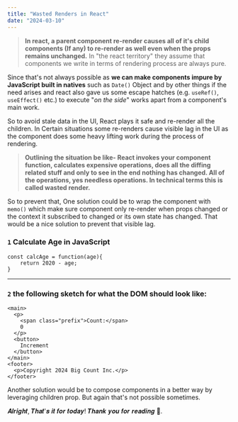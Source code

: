 ```yaml
---
title: "Wasted Renders in React"
date: "2024-03-10"
---
```


> **In react, a parent component re-render causes all of it's child components (If any) to re-render as well even when the props remains unchanged.** In "the react territory" they assume that components we write in terms of rendering process are always pure.

Since that's not always possible as **we can make components impure by JavaScript built in natives** such as `Date()` Object and by other things if the need arises and react also gave us some escape hatches (e.g. `useRef()`, `useEffect()` etc.) to execute "_on the side_" works apart from a component's main work.

So to avoid stale data in the UI, React plays it safe and re-render all the children. In Certain situations some re-renders cause visible lag in the UI as the component does some heavy lifting work during the process of rendering.

> **Outlining the situation be like- React invokes your component function, calculates expensive operations, does all the diffing related stuff and only to see in the end nothing has changed. All of the operations, yes needless operations. In technical terms this is called wasted render.**

So to prevent that, One solution could be to wrap the component with `memo()` which make sure component only re-render when props changed or the context it subscribed to changed or its own state has changed. That would be a nice solution to prevent that visible lag.

### `1` Calculate Age in JavaScript

```JS
const calcAge = function(age){
    return 2020 - age;
}
```

---

### `2` the following sketch for what the DOM should look like:

```JS
<main>
  <p>
    <span class="prefix">Count:</span>
    0
  </p>
  <button>
    Increment
  </button>
</main>
<footer>
  <p>Copyright 2024 Big Count Inc.</p>
</footer>
```

Another solution would be to compose components in a better way by leveraging children prop. But again that's not possible sometimes.

𝑨𝒍𝒓𝒊𝒈𝒉𝒕, 𝑻𝒉𝒂𝒕'𝒔 𝒊𝒕 𝒇𝒐𝒓 𝒕𝒐𝒅𝒂𝒚! 𝑻𝒉𝒂𝒏𝒌 𝒚𝒐𝒖 𝒇𝒐𝒓 𝒓𝒆𝒂𝒅𝒊𝒏𝒈 📖.

<!-- Every Problem is An Opportunity to Show Which Super Hero You Are  -->
